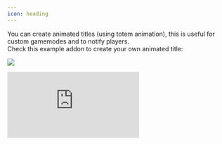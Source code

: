 ```yaml
---
icon: heading
---
```


You can create animated titles (using totem animation), this is useful for custom gamemodes and to notify players.\
Check this example addon to create your own animated title:


<Card title="Animatedtitles Some Example Animations Itemsadder Addon.84865" icon="link" href="https://www.spigotmc.org/resources/animatedtitles-some-example-animations-itemsadder-addon.84865/" horizontal></Card>


![](</assets/images/image (168).png>)


<Frame>
  <iframe 
    className="w-full aspect-video rounded-xl" 
    src="https://www.youtube.com/embed/RlgfggheNAE" 
    title="YouTube video player" 
    frameBorder="0" 
    allow="accelerometer; autoplay; clipboard-write; encrypted-media; gyroscope; picture-in-picture" 
    allowFullScreen 
  />
</Frame>

